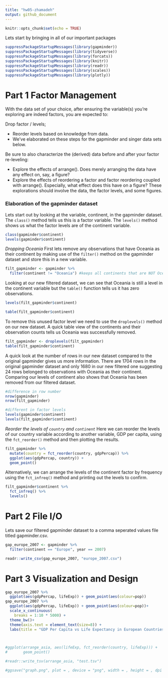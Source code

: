 ```yaml
---
title: "hw05-zhamadeh"
output: github_document
---
```


```r
knitr::opts_chunk$set(echo = TRUE)
```

Lets start by bringing in all of our important packages
```r
suppressPackageStartupMessages(library(gapminder))
suppressPackageStartupMessages(library(tidyverse))
suppressPackageStartupMessages(library(forcats))
suppressPackageStartupMessages(library(knitr))
suppressPackageStartupMessages(library(readr))
suppressPackageStartupMessages(library(scales))
suppressPackageStartupMessages(library(plotly))
```


# Part 1 Factor Management

With the data set of your choice, after ensuring the variable(s) you’re exploring are indeed factors, you are expected to:

Drop factor / levels;

* Reorder levels based on knowledge from data.
* We’ve elaborated on these steps for the gapminder and singer data sets below.

Be sure to also characterize the (derived) data before and after your factor re-leveling:

* Explore the effects of arrange(). Does merely arranging the data have any effect on, say, a figure?
* Explore the effects of reordering a factor and factor reordering coupled with arrange(). Especially, what effect does this have on a figure?
These explorations should involve the data, the factor levels, and some figures.

### Elaboration of the gapminder dataset 

Lets start out by looking at the variable, continent, in the gapminder dataset. The `class()` method tells us this is a factor variable. The `levels()` method shows us what the factor levels are of the continent variable.
```r
class(gapminder$continent)
levels(gapminder$continent)
```

*Dropping Oceania*
First lets remove any observations that have Oceania as their continent by making use of the `filter()` method on the gapminder dataset and store this in a new variable. 

```r
filt_gapminder <- gapminder %>%
  filter(continent != "Oceania") #keeps all continents that are NOT Oceania
```

Looking at our new filtered dataset, we can see that Oceania is still a level in the continent variable but the `table()` function tells us it has zero observations.
```r
levels(filt_gapminder$continent)

table(filt_gapminder$continent)
```

To remove this unused factor level we need to use the `droplevels()` method on our new dataset. A quick table view of the continents and their observation counts tells us Oceania was successfully removed. 
```r
filt_gapminder <- droplevels(filt_gapminder)
table(filt_gapminder$continent)
```

A quick look at the number of rows in our new dataset compared to the original gapminder gives us more information. There are 1704 rows in the original gapminder dataset and only 1680 in our new filtered one suggesting 24 rows belonged to observations with Oceania as their continent. Comparing our levels of continent also shows that Oceania has been removed from our filtered dataset. 
```r
#difference in row number
nrow(gapminder)
nrow(filt_gapminder)

#different in factor levels
levels(gapminder$continent)
levels(filt_gapminder$continent)
```

*Reorder the levels of `country` and `continent`*
Here we can reorder the levels of our country variable according to another variable, GDP per capita, using the `fct_reorder()` method and then plotting the results. 

```r
filt_gapminder %>%
  mutate(country = fct_reorder(country, gdpPercap)) %>%
  ggplot(aes(gdpPercap, country)) + 
  geom_point()
```

Alternatively, we can arrange the levels of the continent factor by frequency using the `fct_infreq()` method and printing out the levels to confirm. 

```r
filt_gapminder$continent %>%
  fct_infreq() %>%
  levels()
```

# Part 2 File I/O

Lets save our filtered gapminder dataset to a comma seperated values file titled gapminder.csv.
```r
gap_europe_2007 <- gapminder %>%
  filter(continent == "Europe", year == 2007)

readr::write_csv(gap_europe_2007, "europe_2007.csv")
```

# Part 3 Visualization and Design



```r
gap_europe_2007 %>%
  ggplot(aes(gdpPercap, lifeExp)) + geom_point(aes(colour=pop))
gap_europe_2007 %>%
  ggplot(aes(gdpPercap, lifeExp)) + geom_point(aes(colour=pop))+
  scale_x_continuous(
    breaks = 1:10 * 5000) +
  theme_bw()+
  theme(axis.text = element_text(size=8)) + 
  labs(title = "GDP Per Capita vs Life Expectancy in European Countries", x = "GDP Per Capita", y = "Life Expectancy") 
  
```


```r

```

```r
#ggplot(arrange_asia, aes(lifeExp, fct_reorder(country, lifeExp))) +
#       geom_point()
```









```r
#readr::write_tsv(arrange_asia, "test.tsv")
```


```r
#ggsave("graph.png", plot = , device = "png", width = , height = , dpi = 500])
```





